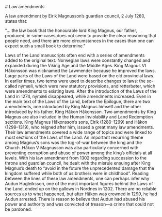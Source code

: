 
<Container>
# Law amendments

A law amendment by Eirik Magnusson’s guardian council, 2 July 1280, states that:

"… the law book that the honourable lord King Magnus, our father, produced, in some cases does not seem to provide the clear reasoning that people need, and there are more circumstances in the cases than one can expect such a small book to determine."

<SubMenuCards items={sections.items} />

Laws of the Land manuscripts often end with a series of amendments added to the original text. Norwegian laws were constantly changed and expanded during the Viking Age and the Middle Ages. King Magnus VI Håkonsson was nicknamed the Lawmender because he improved the laws. Large parts of the Laws of the Land were based on the old provincial laws. In earlier times, two terms were used to describe changes to laws: the so-called nýmæli, which were new statutory provisions, and retterbøter, which were amendments to existing laws. After the introduction of the Laws of the Land in 1274, nýmæli disappeared, while amendments increased. Even in the main text of the Laws of the Land, before the Epilogue, there are two amendments, one introduced by King Magnus himself and the other introduced by his father, King Håkon Håkonsson. Two amendments by King Magnus are also included in the Human Inviolability and Land Redemption sections. King Magnus Håkonsson’s sons, Eirik (1280–1299) and Håkon (1299–1319), who reigned after him, issued a great many law amendments. Their law amendments covered a wide range of topics and were linked to most sections of the Laws of the Land. An important recurring theme among Magnus’s sons was the tug-of-war between the king and the Church. Håkon V Magnusson was also particularly concerned with preventing corruption and abuse of power among the king’s officials at all levels. With his law amendment from 1302 regarding succession to the throne and guardian council, he dealt with the misrule ensuing after King Magnus’s death to “avoid in the future the unprecedented damage that the kingdom suffered while both of us brothers were in childhood”. Reading between the lines of these law amendments, one can perhaps infer why Audun Hugleiksson, one of the most important figures behind the Laws of the Land, ended up on the gallows in Nordnes in 1302. There are no reliable sources as to what happened, but after Håkon was crowned in 1299, he had Audun arrested. There is reason to believe that Audun had abused his power and authority and was convicted of treason—a crime that could not be pardoned.

</Container>